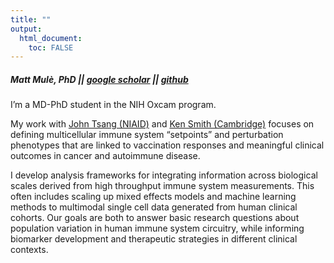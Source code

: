 ```yaml
---
title: ""
output: 
  html_document:
    toc: FALSE
---
```

##### <strong>  Matt Mulè, PhD || [google scholar](https://scholar.google.com/citations?user=eDbDGyIAAAAJ&hl=en) || [github](https://github.com/MattPM)  </strong> 

I'm a MD-PhD student in the NIH Oxcam program.  

My work with [John Tsang (NIAID)](https://www.niaid.nih.gov/research/john-tsang-phd) and [Ken Smith (Cambridge)](http://www.med.cam.ac.uk/smith/) focuses on defining multicellular immune system "setpoints" and perturbation phenotypes that are linked to vaccination responses and meaningful clinical outcomes in cancer and autoimmune disease.     

I develop analysis frameworks for integrating information across biological scales derived from high throughput immune system measurements. This often includes scaling up mixed effects models and machine learning methods to multimodal single cell data generated from human clinical cohorts. Our goals are both to answer basic research questions about population variation in human immune system circuitry, while informing biomarker development and therapeutic strategies in different clinical contexts.
